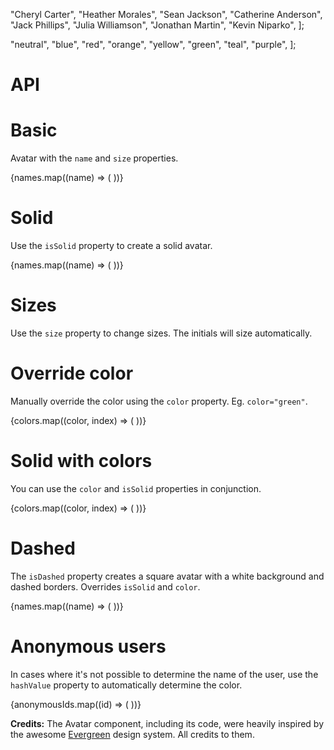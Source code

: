 
  "Cheryl Carter",
  "Heather Morales",
  "Sean Jackson",
  "Catherine Anderson",
  "Jack Phillips",
  "Julia Williamson",
  "Jonathan Martin",
  "Kevin Niparko",
];


  "neutral",
  "blue",
  "red",
  "orange",
  "yellow",
  "green",
  "teal",
  "purple",
];

# API

<Props of={Avatar} />

<Meta title="Avatar" component={Avatar} />

# Basic

Avatar with the <code>name</code> and <code>size</code> properties.

<Preview>
  <Story name="Basic">
    {names.map((name) => (
      <Avatar key={name} name={name} size={40} className="mr-2" />
    ))}
  </Story>
</Preview>

# Solid

Use the <code>isSolid</code> property to create a solid avatar.

<Preview>
  <Story name="Solid">
    {names.map((name) => (
      <Avatar key={name} isSolid name={name} size={40} className="mr-2" />
    ))}
  </Story>
</Preview>

# Sizes

Use the <code>size</code> property to change sizes. The initials will size automatically.

<Preview>
  <Story name="Sizes">
    <div>
      <Avatar isSolid name={names[0]} size={16} className="mr-2" />
      <Avatar name={names[1]} size={24} className="mr-2" />
      <Avatar name={names[2]} size={32} className="mr-2" />
      <Avatar name={names[3]} size={40} className="mr-2" />
      <Avatar name={names[4]} size={96} className="mr-2" />
      <Avatar name={names[5]} size={128} className="mr-2" />
    </div>
  </Story>
</Preview>

# Override color

Manually override the color using the <code>color</code> property.
Eg. <code>color="green"</code>.

<Preview>
  <Story name="Override color">
    {colors.map((color, index) => (
      <Avatar
        key={color}
        color={color}
        name={names[index]}
        size={40}
        className="mr-2"
      />
    ))}
  </Story>
</Preview>

# Solid with colors

You can use the <code>color</code> and <code>isSolid</code> properties in conjunction.

<Preview>
  <Story name="Solid with colors">
    {colors.map((color, index) => (
      <Avatar
        key={color}
        isSolid
        color={color}
        name={names[index]}
        size={40}
        className="mr-2"
      />
    ))}
  </Story>
</Preview>

# Dashed

The <code>isDashed</code> property creates a square avatar with a white background and dashed borders. Overrides <code>isSolid</code> and <code>color</code>.

<Preview>
  <Story name="Dashed">
    {names.map((name) => (
      <Avatar isDashed key={name} name={name} size={40} className="mr-2" />
    ))}
  </Story>
</Preview>

# Anonymous users

In cases where it's not possible to determine the name of the user, use the <code>hashValue</code> property to automatically determine the color.

<Preview>
  <Story name="Anonymous">
    {anonymousIds.map((id) => (
      <Avatar
        key={id}
        hashValue={`id_${id}`}
        name="Anonymous User"
        size={40}
        className="mr-2"
      />
    ))}
  </Story>
</Preview>

**Credits:**
The Avatar component, including its code, were heavily inspired by the awesome [Evergreen](https://evergreen.segment.com/) design system. All credits to them.
